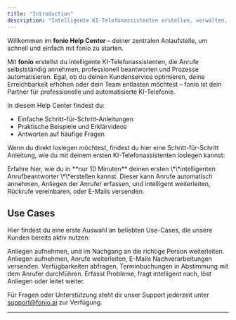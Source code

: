 ```yaml
---
title: "Introduction"
description: "Intelligente KI-Telefonassistenten erstellen, verwalten, und auswerten - fonio"
---
```


Willkommen im **fonio Help Center** – deiner zentralen Anlaufstelle, um schnell und einfach mit fonio zu starten.

Mit **fonio** erstellst du intelligente KI-Telefonassistenten, die Anrufe selbstständig annehmen, professionell beantworten und Prozesse automatisieren. Egal, ob du deinen Kundenservice optimieren, deine Erreichbarkeit erhöhen oder dein Team entlasten möchtest – fonio ist dein Partner für professionelle und automatisierte KI-Telefonie.

In diesem Help Center findest du:

- Einfache Schritt-für-Schritt-Anleitungen
- Praktische Beispiele und Erklärvideos
- Antworten auf häufige Fragen

Wenn du direkt loslegen möchtest, findest du hier eine Schritt-für-Schritt Anleitung, wie du mit deinem ersten KI-Telefonassistenten loslegen kannst:

<Card title="fonio Quickstart" icon="stopwatch" iconType="regular">
  Erfahre hier, wie du in **nur 10 Minuten** deinen ersten \*\*intelligenten Anrufbeantworter \*\*erstellen kannst. Dieser kann Anrufe automatisch annehmen, Anliegen der Anrufer erfassen, und intelligent weiterleiten, Rückrufe vereinbaren, oder E-Mails versenden.
</Card>

## Use Cases

Hier findest du eine erste Auswahl an beliebten Use-Cases, die unsere Kunden bereits aktiv nutzen:

<CardGroup cols={2}>
  <Card title="Intelligenter Anrufbeantworter" icon="phone">
    Anliegen aufnehmen, und im Nachgang an die richtige Person weiterleiten.
  </Card>
  <Card title="Empfangsperson" icon="user">
    Anliegen aufnehmen, Anrufe weiterleiten, E-Mails Nachverarbeitungen versenden.
  </Card>
  <Card title="Terminvereinbarung" icon="calendar">
    Verfügbarkeiten abfragen, Terminbuchungen in Abstimmung mit dem Anrufer durchführen.
  </Card>
  <Card title="1st Level Support" icon="gear">
    Erfasst Probleme, fragt intelligent nach, löst Anliegen oder leitet weiter.
  </Card>
</CardGroup>

Für Fragen oder Unterstützung steht dir unser Support jederzeit unter [support@fonio.ai](mailto:support@fonio.ai) zur Verfügung.

---